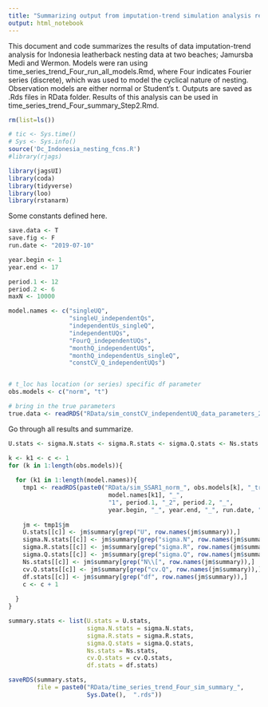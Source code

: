 ```yaml
---
title: "Summarizing output from imputation-trend simulation analysis results - Step 1"
output: html_notebook
---
```


This document and code summarizes the results of data imputation-trend analysis for Indonesia leatherback nesting data at two beaches; Jamursba Medi and Wermon. Models were ran using time_series_trend_Four_run_all_models.Rmd, where Four indicates Fourier series (discrete), which was used to model the cyclical nature of nesting. Observation models are either normal or Student's t.  Outputs are saved as .Rds files in RData folder. Results of this analysis can be used in time_series_trend_Four_summary_Step2.Rmd. 

```r
rm(list=ls())

# tic <- Sys.time()
# Sys <- Sys.info()
source('Dc_Indonesia_nesting_fcns.R')
#library(rjags)

library(jagsUI)
library(coda)
library(tidyverse)
library(loo)
library(rstanarm)
```


Some constants defined here.
```r
save.data <- T
save.fig <- F
run.date <- "2019-07-10"

year.begin <- 1
year.end <- 17

period.1 <- 12
period.2 <- 6
maxN <- 10000

model.names <- c("singleUQ", 
                 "singleU_independentQs",
                 "independentUs_singleQ", 
                 "independentUQs",
                 "FourQ_independentUQs", 
                 "monthQ_independentUQs",
                 "monthQ_independentUs_singleQ",
                 "constCV_Q_independentUQs")


# t_loc has location (or series) specific df parameter 
obs.models <- c("norm", "t") 

# bring in the true parameters
true.data <- readRDS("RData/sim_constCV_independentUQ_data_parameters_2019-07-08.rds")

```

Go through all results and summarize.

```r
U.stats <- sigma.N.stats <- sigma.R.stats <- sigma.Q.stats <- Ns.stats <- cv.Q.stats <- df.stats <- list() 

k <- k1 <- c <- 1
for (k in 1:length(obs.models)){
  
  for (k1 in 1:length(model.names)){
    tmp1 <- readRDS(paste0("RData/sim_SSAR1_norm_", obs.models[k], "_trend_Four_", 
                            model.names[k1], "_",
                            "1", period.1, "_2", period.2, "_",
                            year.begin, "_", year.end, "_", run.date, ".rds"))
    
    jm <- tmp1$jm
    U.stats[[c]] <- jm$summary[grep("U", row.names(jm$summary)),]
    sigma.N.stats[[c]] <- jm$summary[grep("sigma.N", row.names(jm$summary)),]
    sigma.R.stats[[c]] <- jm$summary[grep("sigma.R", row.names(jm$summary)),]
    sigma.Q.stats[[c]] <- jm$summary[grep("sigma.Q", row.names(jm$summary)),]
    Ns.stats[[c]] <- jm$summary[grep("N\\[", row.names(jm$summary)),]
    cv.Q.stats[[c]] <- jm$summary[grep("cv.Q", row.names(jm$summary)),] 
    df.stats[[c]] <- jm$summary[grep("df", row.names(jm$summary)),] 
    c <- c + 1
    
  }
}

summary.stats <- list(U.stats = U.stats,
                      sigma.N.stats = sigma.N.stats,
                      sigma.R.stats = sigma.R.stats,
                      sigma.Q.stats = sigma.Q.stats,
                      Ns.stats = Ns.stats,
                      cv.Q.stats = cv.Q.stats,
                      df.stats = df.stats)

saveRDS(summary.stats, 
        file = paste0("RData/time_series_trend_Four_sim_summary_", 
                      Sys.Date(),  ".rds"))

```


